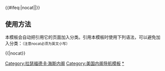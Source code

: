 {{Navbox
|name = Rutherford B. Hayes cabinet
|title = [[美国总统]][[拉瑟福德·伯查德·海斯]][[美国内阁|内阁]]（1877至1881年）
|image = [[File:Rhayes.png|100px|拉瑟福德·B·海斯，第十九任美国总统]]

|group1 =[[美国副总统|副总统]]
|list1=[[威廉·A·惠勒]]（1877年-1881年）

|group2=[[美国国务卿|国务卿]]
|list2=[[威廉·M·埃瓦茨]]（1877年-1881年）

|group3=[[美国财政部长|财政部长]]
|list3=[[约翰·舍曼]]（1877年-1881年）

|group4=[[美国战争部长|战争部长]]
|list4=[[乔治·W·麦克拉里]]（1877年-1879年）- [[亚历山大·拉姆齐]]（1879年-1881年）

|group5=[[美国司法部长|司法部长]]
|list5= [[查尔斯·德文斯]]（1877年-1881年）

|group6=[[美国邮政部长|邮政部长]]
|list6= [[戴维·M·基]]（1877年-1880年）- [[霍勒斯·梅纳德]]（1880年-1881年）

|group7=[[美国海军部长|海军部长]]
|list7= [[理查德·W·汤普森]]（1877年-1880年）- [[小内森·戈夫]]（1881年）

|group8=[[美国内政部长|内政部长]]
|list8= [[卡尔·舒尔茨]]（1877年-1881年）

}}<includeonly>{{#ifeq:{{{1}}}|nocat||[[Category:拉瑟福德·B·海斯内阁]]}}</includeonly><noinclude>

== 使用方法 ==
本模板会自动把引用它的页面加入分类。引用本模板时使用下列语法，可以避免加入分类：<small>（注意nocat必须为英文小写）</small>
 
<nowiki>{{</nowiki>{{PAGENAME}}<nowiki>|nocat}}</nowiki>

[[Category:美国内阁导航模板]]
[[Category:拉瑟福德·B·海斯内阁|*]]
</noinclude>